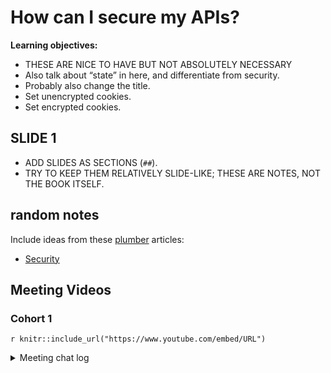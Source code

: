 # How can I secure my APIs?

**Learning objectives:**

-   THESE ARE NICE TO HAVE BUT NOT ABSOLUTELY NECESSARY
-   Also talk about "state" in here, and differentiate from security.
-   Probably also change the title.
-   Set unencrypted cookies.
-   Set encrypted cookies.

## SLIDE 1 {-}

- ADD SLIDES AS SECTIONS (`##`).
- TRY TO KEEP THEM RELATIVELY SLIDE-LIKE; THESE ARE NOTES, NOT THE BOOK ITSELF.

## random notes {-}

Include ideas from these [plumber](https://www.rplumber.io/) articles:

-   [Security](https://www.rplumber.io/articles/security.html)

## Meeting Videos {-}

### Cohort 1 {-}

`r knitr::include_url("https://www.youtube.com/embed/URL")`

<details>
<summary> Meeting chat log </summary>

```
LOG
```
</details>
